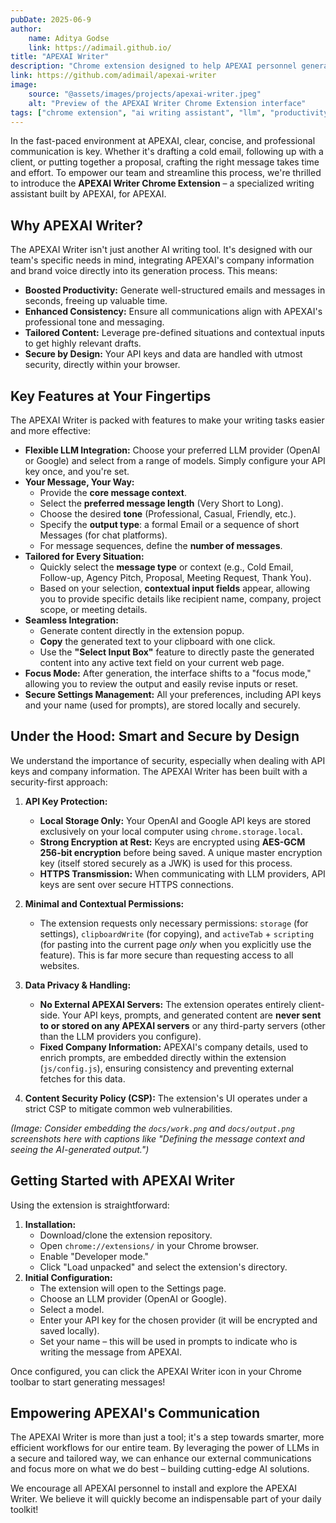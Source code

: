 ```yaml
---
pubDate: 2025-06-9
author:
    name: Aditya Godse
    link: https://adimail.github.io/
title: "APEXAI Writer"
description: "Chrome extension designed to help APEXAI personnel generate high-quality emails and messages with the power of LLMs, securely and efficiently."
link: https://github.com/adimail/apexai-writer
image:
    source: "@assets/images/projects/apexai-writer.jpeg"
    alt: "Preview of the APEXAI Writer Chrome Extension interface"
tags: ["chrome extension", "ai writing assistant", "llm", "productivity", "internal tools", "security", "apexai"]
---
```


In the fast-paced environment at APEXAI, clear, concise, and professional communication is key. Whether it's drafting a cold email, following up with a client, or putting together a proposal, crafting the right message takes time and effort. To empower our team and streamline this process, we're thrilled to introduce the **APEXAI Writer Chrome Extension** – a specialized writing assistant built by APEXAI, for APEXAI.

## Why APEXAI Writer?

The APEXAI Writer isn't just another AI writing tool. It's designed with our team's specific needs in mind, integrating APEXAI's company information and brand voice directly into its generation process. This means:

*   **Boosted Productivity:** Generate well-structured emails and messages in seconds, freeing up valuable time.
*   **Enhanced Consistency:** Ensure all communications align with APEXAI's professional tone and messaging.
*   **Tailored Content:** Leverage pre-defined situations and contextual inputs to get highly relevant drafts.
*   **Secure by Design:** Your API keys and data are handled with utmost security, directly within your browser.

## Key Features at Your Fingertips

The APEXAI Writer is packed with features to make your writing tasks easier and more effective:

*   **Flexible LLM Integration:** Choose your preferred LLM provider (OpenAI or Google) and select from a range of models. Simply configure your API key once, and you're set.
*   **Your Message, Your Way:**
    *   Provide the **core message context**.
    *   Select the **preferred message length** (Very Short to Long).
    *   Choose the desired **tone** (Professional, Casual, Friendly, etc.).
    *   Specify the **output type**: a formal Email or a sequence of short Messages (for chat platforms).
    *   For message sequences, define the **number of messages**.
*   **Tailored for Every Situation:**
    *   Quickly select the **message type** or context (e.g., Cold Email, Follow-up, Agency Pitch, Proposal, Meeting Request, Thank You).
    *   Based on your selection, **contextual input fields** appear, allowing you to provide specific details like recipient name, company, project scope, or meeting details.
*   **Seamless Integration:**
    *   Generate content directly in the extension popup.
    *   **Copy** the generated text to your clipboard with one click.
    *   Use the **"Select Input Box"** feature to directly paste the generated content into any active text field on your current web page.
*   **Focus Mode:** After generation, the interface shifts to a "focus mode," allowing you to review the output and easily revise inputs or reset.
*   **Secure Settings Management:** All your preferences, including API keys and your name (used for prompts), are stored locally and securely.

## Under the Hood: Smart and Secure by Design

We understand the importance of security, especially when dealing with API keys and company information. The APEXAI Writer has been built with a security-first approach:

1.  **API Key Protection:**
    *   **Local Storage Only:** Your OpenAI and Google API keys are stored exclusively on your local computer using `chrome.storage.local`.
    *   **Strong Encryption at Rest:** Keys are encrypted using **AES-GCM 256-bit encryption** before being saved. A unique master encryption key (itself stored securely as a JWK) is used for this process.
    *   **HTTPS Transmission:** When communicating with LLM providers, API keys are sent over secure HTTPS connections.

2.  **Minimal and Contextual Permissions:**
    *   The extension requests only necessary permissions: `storage` (for settings), `clipboardWrite` (for copying), and `activeTab` + `scripting` (for pasting into the current page *only* when you explicitly use the feature). This is far more secure than requesting access to all websites.

3.  **Data Privacy & Handling:**
    *   **No External APEXAI Servers:** The extension operates entirely client-side. Your API keys, prompts, and generated content are **never sent to or stored on any APEXAI servers** or any third-party servers (other than the LLM providers you configure).
    *   **Fixed Company Information:** APEXAI's company details, used to enrich prompts, are embedded directly within the extension (`js/config.js`), ensuring consistency and preventing external fetches for this data.

4.  **Content Security Policy (CSP):** The extension's UI operates under a strict CSP to mitigate common web vulnerabilities.

*(Image: Consider embedding the `docs/work.png` and `docs/output.png` screenshots here with captions like "Defining the message context and seeing the AI-generated output.")*

## Getting Started with APEXAI Writer

Using the extension is straightforward:

1.  **Installation:**
    *   Download/clone the extension repository.
    *   Open `chrome://extensions/` in your Chrome browser.
    *   Enable "Developer mode."
    *   Click "Load unpacked" and select the extension's directory.
2.  **Initial Configuration:**
    *   The extension will open to the Settings page.
    *   Choose an LLM provider (OpenAI or Google).
    *   Select a model.
    *   Enter your API key for the chosen provider (it will be encrypted and saved locally).
    *   Set your name – this will be used in prompts to indicate who is writing the message from APEXAI.

Once configured, you can click the APEXAI Writer icon in your Chrome toolbar to start generating messages!

## Empowering APEXAI's Communication

The APEXAI Writer is more than just a tool; it's a step towards smarter, more efficient workflows for our entire team. By leveraging the power of LLMs in a secure and tailored way, we can enhance our external communications and focus more on what we do best – building cutting-edge AI solutions.

We encourage all APEXAI personnel to install and explore the APEXAI Writer. We believe it will quickly become an indispensable part of your daily toolkit!
